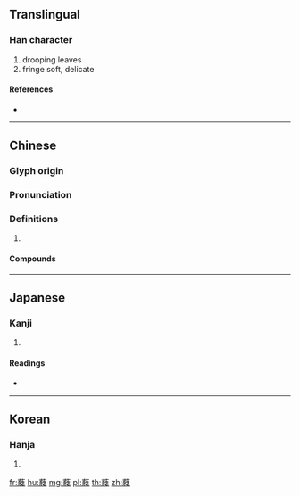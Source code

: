 {{character info/new}}
==Translingual==

===Han character===
{{Han char|rn=140|rad=艸|as=12|sn=18|four=44231|canj=TMOM}}

# drooping leaves
# fringe soft, delicate

====References====
* {{Han ref|kx=1058.350|dkj=31995|dj=1521.220|hdz=53289.120|uh=8564|ud=34148|bh=EB42|bd=60226}}

----

==Chinese==
{{zh-forms}}

===Glyph origin===
{{Han etym}}

===Pronunciation===
{{zh-pron
|m=ruí
|c=jeoi4,jeoi6
|mc=y
|oc=y
|cat=
}}

===Definitions===
{{zh-hanzi}}

# {{rfdef|zh}}

====Compounds====
{{zh-der|威蕤|翠蕤|芳蕤|萎蕤|葳蕤|蕤賓|蕤賓佳節}}

----

==Japanese==

===Kanji===
{{ja-kanji|grade=|rs=艸12}}

# {{defn|lang=ja|sort=艸12}}

====Readings====
* {{ja-readings|on=[[ずい]] (zui), [[に]] (ni), [[そう]] (sō), [[しょう]] (shō), [[すい]] (sui)|kun=|nanori=}}

----

==Korean==

===Hanja===
{{ko-hanja|hangeul=유|eumhun=|rv=yu|mr=yu|y=yu}}

# {{defn|lang=ko|sort=艸12}}

[[fr:蕤]]
[[hu:蕤]]
[[mg:蕤]]
[[pl:蕤]]
[[th:蕤]]
[[zh:蕤]]